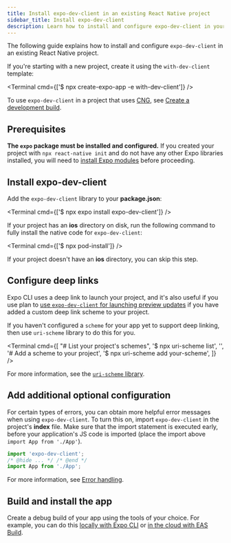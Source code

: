 ```yaml
---
title: Install expo-dev-client in an existing React Native project
sidebar_title: Install expo-dev-client
description: Learn how to install and configure expo-dev-client in your existing React Native project.
---
```



The following guide explains how to install and configure `expo-dev-client` in an existing React Native project.

<Collapsible summary="Do you need to create a new project?">

If you're starting with a new project, create it using the `with-dev-client` template:

<Terminal cmd={['$ npx create-expo-app -e with-dev-client']} />

</Collapsible>

<Collapsible summary="Do you use Continuous Native Generation (CNG) in your project?">

To use `expo-dev-client` in a project that uses [CNG](/workflow/continuous-native-generation/), see [Create a development build](/develop/development-builds/create-a-build/).

</Collapsible>

## Prerequisites

**The `expo` package must be installed and configured.** If you created your project with `npx react-native init` and do not have any other Expo libraries installed, you will need to [install Expo modules](/bare/installing-expo-modules) before proceeding.

<Step label="1">

## Install expo-dev-client

Add the `expo-dev-client` library to your **package.json**:

<Terminal cmd={['$ npx expo install expo-dev-client']} />

If your project has an **ios** directory on disk, run the following command to fully install the native code for `expo-dev-client`:

<Terminal cmd={['$ npx pod-install']} />

If your project doesn't have an **ios** directory, you can skip this step.

</Step>

<Step label="2">

## Configure deep links

Expo CLI uses a deep link to launch your project, and it's also useful if you use plan to [use `expo-dev-client` for launching preview updates](/eas-update/getting-started/) if you have added a custom deep link scheme to your project.

If you haven't configured a `scheme` for your app yet to support deep linking, then use `uri-scheme` library to do this for you.

<Terminal
  cmd={[
    "# List your project's schemes",
    '$ npx uri-scheme list',
    '',
    '# Add a scheme to your project',
    '$ npx uri-scheme add your-scheme',
  ]}
/>

For more information, see the [`uri-scheme` library](https://www.npmjs.com/package/uri-scheme).

</Step>

<Step label="3">

## Add additional optional configuration

For certain types of errors, you can obtain more helpful error messages when using `expo-dev-client`. To turn this on, import `expo-dev-client` in the project's **index** file. Make sure that the import statement is executed early, before your application's JS code is imported (place the import above `import App from './App'`).

```js
import 'expo-dev-client';
/* @hide ... */ /* @end */
import App from './App';
```

For more information, see [Error handling](/develop/development-builds/use-development-builds/#add-error-handling).

</Step>

<Step label="4">

## Build and install the app

Create a debug build of your app using the tools of your choice. For example, you can do this [locally with Expo CLI](/guides/local-app-development/) or [in the cloud with EAS Build](/develop/development-builds/create-a-build/).

</Step>
